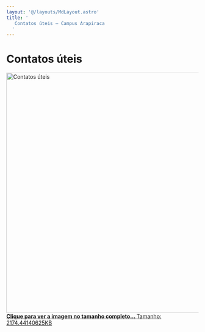 ```yaml
---
layout: '@/layouts/MdLayout.astro'
title: '
   Contatos úteis — Campus Arapiraca
  '
---
```






Contatos úteis
==============









<a class="discreet" href="/cpt/discentes/dicas-cartaz.png/image_view_fullscreen">
 <img alt="Contatos úteis" src="https://arapiraca.ufal.br/graduacao/ciencia-da-computacao/discentes/dicas-cartaz.png/@@images/08f81f2e-f4ed-4c57-988f-8719b4ec8418.svg" title="Contatos úteis" width="630"/>
 <figcaption class="discreet">
  <strong class="sr-only">
   Clique para ver a imagem no tamanho completo…
  </strong>
  <span>
   Tamanho: 2174.44140625KB
  </span>
 </figcaption>
</a>











